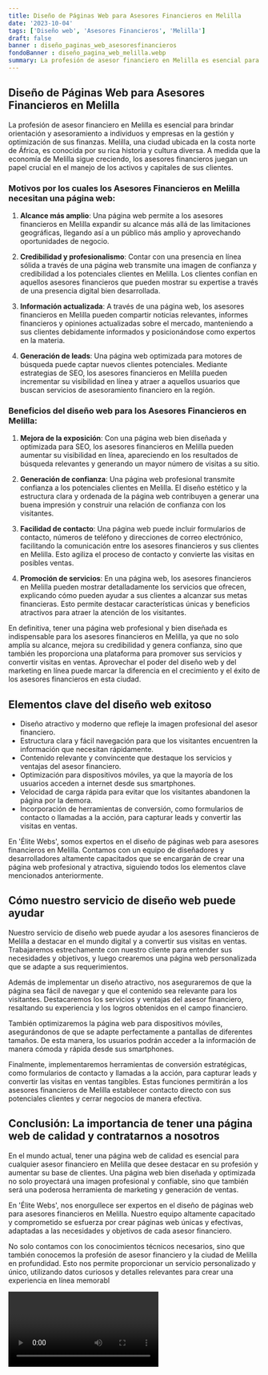 ```yaml
---
title: Diseño de Páginas Web para Asesores Financieros en Melilla
date: '2023-10-04'
tags: ['Diseño web', 'Asesores Financieros', 'Melilla']
draft: false
banner : diseño_paginas_web_asesoresfinancieros
fondoBanner : diseño_pagina_web_melilla.webp
summary: La profesión de asesor financiero en Melilla es esencial para brindar orientación y asesoramiento a individuos y empresas en la gestión y optimización de sus finanzas. Melilla, una ciudad ubicada en la costa norte de África, es conocida por su rica historia y cultura diversa. A medida que la economía de Melilla sigue creciendo, los asesores financieros juegan un papel crucial en el manejo de los activos y capitales de sus clientes.
---
```


## Diseño de Páginas Web para Asesores Financieros en Melilla

La profesión de asesor financiero en Melilla es esencial para brindar orientación y asesoramiento a individuos y empresas en la gestión y optimización de sus finanzas. Melilla, una ciudad ubicada en la costa norte de África, es conocida por su rica historia y cultura diversa. A medida que la economía de Melilla sigue creciendo, los asesores financieros juegan un papel crucial en el manejo de los activos y capitales de sus clientes.

### Motivos por los cuales los Asesores Financieros en Melilla necesitan una página web:

1. **Alcance más amplio**: Una página web permite a los asesores financieros en Melilla expandir su alcance más allá de las limitaciones geográficas, llegando así a un público más amplio y aprovechando oportunidades de negocio.

2. **Credibilidad y profesionalismo**: Contar con una presencia en línea sólida a través de una página web transmite una imagen de confianza y credibilidad a los potenciales clientes en Melilla. Los clientes confían en aquellos asesores financieros que pueden mostrar su expertise a través de una presencia digital bien desarrollada.

3. **Información actualizada**: A través de una página web, los asesores financieros en Melilla pueden compartir noticias relevantes, informes financieros y opiniones actualizadas sobre el mercado, manteniendo a sus clientes debidamente informados y posicionándose como expertos en la materia.

4. **Generación de leads**: Una página web optimizada para motores de búsqueda puede captar nuevos clientes potenciales. Mediante estrategias de SEO, los asesores financieros en Melilla pueden incrementar su visibilidad en línea y atraer a aquellos usuarios que buscan servicios de asesoramiento financiero en la región.

### Beneficios del diseño web para los Asesores Financieros en Melilla:

1. **Mejora de la exposición**: Con una página web bien diseñada y optimizada para SEO, los asesores financieros en Melilla pueden aumentar su visibilidad en línea, apareciendo en los resultados de búsqueda relevantes y generando un mayor número de visitas a su sitio.

2. **Generación de confianza**: Una página web profesional transmite confianza a los potenciales clientes en Melilla. El diseño estético y la estructura clara y ordenada de la página web contribuyen a generar una buena impresión y construir una relación de confianza con los visitantes.

3. **Facilidad de contacto**: Una página web puede incluir formularios de contacto, números de teléfono y direcciones de correo electrónico, facilitando la comunicación entre los asesores financieros y sus clientes en Melilla. Esto agiliza el proceso de contacto y convierte las visitas en posibles ventas.

4. **Promoción de servicios**: En una página web, los asesores financieros en Melilla pueden mostrar detalladamente los servicios que ofrecen, explicando cómo pueden ayudar a sus clientes a alcanzar sus metas financieras. Esto permite destacar características únicas y beneficios atractivos para atraer la atención de los visitantes.

En definitiva, tener una página web profesional y bien diseñada es indispensable para los asesores financieros en Melilla, ya que no solo amplía su alcance, mejora su credibilidad y genera confianza, sino que también les proporciona una plataforma para promover sus servicios y convertir visitas en ventas. Aprovechar el poder del diseño web y del marketing en línea puede marcar la diferencia en el crecimiento y el éxito de los asesores financieros en esta ciudad.

<GifSeo />

<Cta />

## Elementos clave del diseño web exitoso
- Diseño atractivo y moderno que refleje la imagen profesional del asesor financiero.
- Estructura clara y fácil navegación para que los visitantes encuentren la información que necesitan rápidamente.
- Contenido relevante y convincente que destaque los servicios y ventajas del asesor financiero.
- Optimización para dispositivos móviles, ya que la mayoría de los usuarios acceden a internet desde sus smartphones.
- Velocidad de carga rápida para evitar que los visitantes abandonen la página por la demora.
- Incorporación de herramientas de conversión, como formularios de contacto o llamadas a la acción, para capturar leads y convertir las visitas en ventas.

En 'Élite Webs', somos expertos en el diseño de páginas web para asesores financieros en Melilla. Contamos con un equipo de diseñadores y desarrolladores altamente capacitados que se encargarán de crear una página web profesional y atractiva, siguiendo todos los elementos clave mencionados anteriormente.

## Cómo nuestro servicio de diseño web puede ayudar
Nuestro servicio de diseño web puede ayudar a los asesores financieros de Melilla a destacar en el mundo digital y a convertir sus visitas en ventas. Trabajaremos estrechamente con nuestro cliente para entender sus necesidades y objetivos, y luego crearemos una página web personalizada que se adapte a sus requerimientos.

Además de implementar un diseño atractivo, nos aseguraremos de que la página sea fácil de navegar y que el contenido sea relevante para los visitantes. Destacaremos los servicios y ventajas del asesor financiero, resaltando su experiencia y los logros obtenidos en el campo financiero.

También optimizaremos la página web para dispositivos móviles, asegurándonos de que se adapte perfectamente a pantallas de diferentes tamaños. De esta manera, los usuarios podrán acceder a la información de manera cómoda y rápida desde sus smartphones.

Finalmente, implementaremos herramientas de conversión estratégicas, como formularios de contacto y llamadas a la acción, para capturar leads y convertir las visitas en ventas tangibles. Estas funciones permitirán a los asesores financieros de Melilla establecer contacto directo con sus potenciales clientes y cerrar negocios de manera efectiva.

## Conclusión: La importancia de tener una página web de calidad y contratarnos a nosotros
En el mundo actual, tener una página web de calidad es esencial para cualquier asesor financiero en Melilla que desee destacar en su profesión y aumentar su base de clientes. Una página web bien diseñada y optimizada no solo proyectará una imagen profesional y confiable, sino que también será una poderosa herramienta de marketing y generación de ventas.

En 'Élite Webs', nos enorgullece ser expertos en el diseño de páginas web para asesores financieros en Melilla. Nuestro equipo altamente capacitado y comprometido se esfuerza por crear páginas web únicas y efectivas, adaptadas a las necesidades y objetivos de cada asesor financiero.

No solo contamos con los conocimientos técnicos necesarios, sino que también conocemos la profesión de asesor financiero y la ciudad de Melilla en profundidad. Esto nos permite proporcionar un servicio personalizado y único, utilizando datos curiosos y detalles relevantes para crear una experiencia en línea memorabl

<Video />

<CtaBot job='Asesores Financieros' city='Melilla'/>

<Gmaps query='Melilla+españa+maps' />